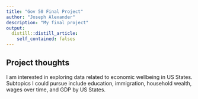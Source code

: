 ```yaml
---
title: "Gov 50 Final Project"
author: "Joseph Alexander"
description: "My final project"
output:
  distill::distill_article:
    self_contained: falses   
---
```


  

## Project thoughts

I am interested in exploring data related to economic wellbeing in US States. Subtopics I could pursue include education, immigration, household wealth, wages over time, and GDP by US States.  